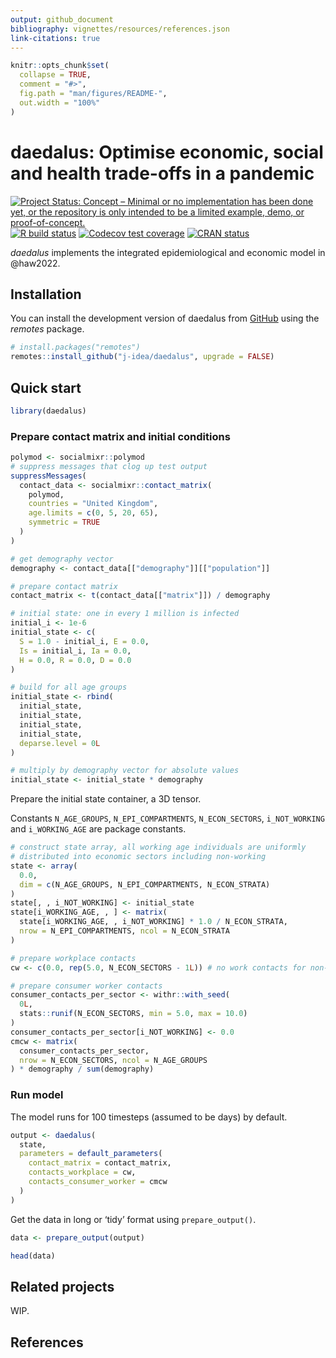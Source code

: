```yaml
---
output: github_document
bibliography: vignettes/resources/references.json
link-citations: true
---
```


<!-- README.md is generated from README.Rmd. Please edit that file -->

```r
knitr::opts_chunk$set(
  collapse = TRUE,
  comment = "#>",
  fig.path = "man/figures/README-",
  out.width = "100%"
)
```

# daedalus: Optimise economic, social and health trade-offs in a pandemic

<!-- badges: start -->
[![Project Status: Concept – Minimal or no implementation has been done yet, or the repository is only intended to be a limited example, demo, or proof-of-concept.](https://www.repostatus.org/badges/latest/concept.svg)](https://www.repostatus.org/#concept)
[![R build status](https://github.com/j-idea/daedalus/workflows/R-CMD-check/badge.svg)](https://github.com/j-idea/daedalus/actions/workflows/R-CMD-check.yaml)
[![Codecov test coverage](https://codecov.io/gh/j-idea/daedalus/branch/main/graph/badge.svg)](https://app.codecov.io/gh/j-idea/daedalus?branch=main)
[![CRAN status](https://www.r-pkg.org/badges/version/daedalus)](https://CRAN.R-project.org/package=daedalus)
<!-- badges: end -->

_daedalus_ implements the integrated epidemiological and economic model in @haw2022.

## Installation

You can install the development version of daedalus from [GitHub](https://github.com/) using the _remotes_ package.

``` r
# install.packages("remotes")
remotes::install_github("j-idea/daedalus", upgrade = FALSE)
```

## Quick start

```r
library(daedalus)
```

### Prepare contact matrix and initial conditions

```r
polymod <- socialmixr::polymod
# suppress messages that clog up test output
suppressMessages(
  contact_data <- socialmixr::contact_matrix(
    polymod,
    countries = "United Kingdom",
    age.limits = c(0, 5, 20, 65),
    symmetric = TRUE
  )
)

# get demography vector
demography <- contact_data[["demography"]][["population"]]

# prepare contact matrix
contact_matrix <- t(contact_data[["matrix"]]) / demography

# initial state: one in every 1 million is infected
initial_i <- 1e-6
initial_state <- c(
  S = 1.0 - initial_i, E = 0.0,
  Is = initial_i, Ia = 0.0,
  H = 0.0, R = 0.0, D = 0.0
)

# build for all age groups
initial_state <- rbind(
  initial_state,
  initial_state,
  initial_state,
  initial_state,
  deparse.level = 0L
)

# multiply by demography vector for absolute values
initial_state <- initial_state * demography
```

Prepare the initial state container, a 3D tensor.

Constants `N_AGE_GROUPS`, `N_EPI_COMPARTMENTS`, `N_ECON_SECTORS`, `i_NOT_WORKING` and `i_WORKING_AGE` are package constants.

```r
# construct state array, all working age individuals are uniformly
# distributed into economic sectors including non-working
state <- array(
  0.0,
  dim = c(N_AGE_GROUPS, N_EPI_COMPARTMENTS, N_ECON_STRATA)
)
state[, , i_NOT_WORKING] <- initial_state
state[i_WORKING_AGE, , ] <- matrix(
  state[i_WORKING_AGE, , i_NOT_WORKING] * 1.0 / N_ECON_STRATA,
  nrow = N_EPI_COMPARTMENTS, ncol = N_ECON_STRATA
)

# prepare workplace contacts
cw <- c(0.0, rep(5.0, N_ECON_SECTORS - 1L)) # no work contacts for non-working

# prepare consumer worker contacts
consumer_contacts_per_sector <- withr::with_seed(
  0L,
  stats::runif(N_ECON_SECTORS, min = 5.0, max = 10.0)
)
consumer_contacts_per_sector[i_NOT_WORKING] <- 0.0
cmcw <- matrix(
  consumer_contacts_per_sector,
  nrow = N_ECON_SECTORS, ncol = N_AGE_GROUPS
) * demography / sum(demography)
```

### Run model

The model runs for 100 timesteps (assumed to be days) by default.

```r
output <- daedalus(
  state,
  parameters = default_parameters(
    contact_matrix = contact_matrix,
    contacts_workplace = cw,
    contacts_consumer_worker = cmcw
  )
)
```

Get the data in long or 'tidy' format using `prepare_output()`.

```r
data <- prepare_output(output)

head(data)
```

## Related projects

WIP.

## References
